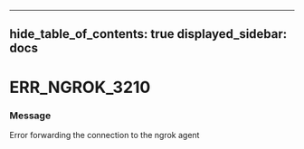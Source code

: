 

---
hide_table_of_contents: true
displayed_sidebar: docs
---


# ERR_NGROK_3210

### Message
Error forwarding the connection to the ngrok agent

<ErrorDetails error="err_ngrok_3210" />




